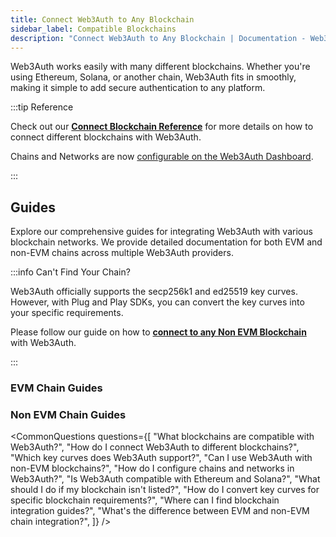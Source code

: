 ```yaml
---
title: Connect Web3Auth to Any Blockchain
sidebar_label: Compatible Blockchains
description: "Connect Web3Auth to Any Blockchain | Documentation - Web3Auth"
---
```




Web3Auth works easily with many different blockchains. Whether you're using Ethereum, Solana, or
another chain, Web3Auth fits in smoothly, making it simple to add secure authentication to any
platform.

:::tip Reference

Check out our [**Connect Blockchain Reference**](/connect-blockchain) for more details on how to
connect different blockchains with Web3Auth.

Chains and Networks are now
[configurable on the Web3Auth Dashboard](/dashboard/create-new-project/#chains-and-networks).

:::

## Guides

Explore our comprehensive guides for integrating Web3Auth with various blockchain networks. We
provide detailed documentation for both EVM and non-EVM chains across multiple Web3Auth providers.

:::info Can't Find Your Chain?

Web3Auth officially supports the secp256k1 and ed25519 key curves. However, with Plug and Play SDKs,
you can convert the key curves into your specific requirements.

Please follow our guide on how to
[**connect to any Non EVM Blockchain**](/connect-blockchain/other/) with Web3Auth.

:::

### EVM Chain Guides

<EVMChains />

### Non EVM Chain Guides

<OtherChains />

<CommonQuestions
  questions={[
    "What blockchains are compatible with Web3Auth?",
    "How do I connect Web3Auth to different blockchains?",
    "Which key curves does Web3Auth support?",
    "Can I use Web3Auth with non-EVM blockchains?",
    "How do I configure chains and networks in Web3Auth?",
    "Is Web3Auth compatible with Ethereum and Solana?",
    "What should I do if my blockchain isn't listed?",
    "How do I convert key curves for specific blockchain requirements?",
    "Where can I find blockchain integration guides?",
    "What's the difference between EVM and non-EVM chain integration?",
  ]}
/>
